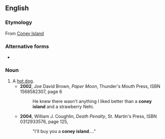 {{also|Coney Island}}
==English==

===Etymology===
From [[Coney Island]]

===Alternative forms===
* {{l|en|Coney Island}}

===Noun===
{{en-noun}}
# A [[hot dog]].
#* '''2002''', Joe David Brown, ''Paper Moon'', Thunder's Mouth Press, ISBN 1568582307, page 6
#*: He knew there wasn't anything I liked better than a '''coney island''' and a strawberry Nehi.
#* '''2004''', William J. Coughlin, ''Death Penalty'', St. Martin's Press, ISBN 0312933576, page 125,
#*: "I'll buy you a '''coney island'''...."